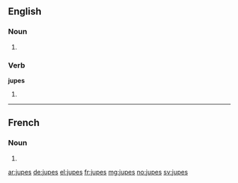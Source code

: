 ==English==

===Noun===
{{head|en}}

# {{plural of|jupe}}

===Verb===
'''jupes'''

# {{en-third-person singular of|jupe}}

----

==French==

===Noun===
{{head|fr|plural}} {{f-p}}

# {{plural of|jupe|lang=fr}}

[[ar:jupes]]
[[de:jupes]]
[[el:jupes]]
[[fr:jupes]]
[[mg:jupes]]
[[no:jupes]]
[[sv:jupes]]